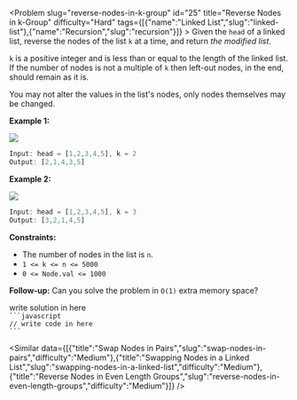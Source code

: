
<Problem slug="reverse-nodes-in-k-group" id="25" title="Reverse Nodes in k-Group" difficulty="Hard" tags={[{"name":"Linked List","slug":"linked-list"},{"name":"Recursion","slug":"recursion"}]} >
    Given the `head` of a linked list, reverse the nodes of the list `k` at a time, and return _the modified list_.

`k` is a positive integer and is less than or equal to the length of the linked list. If the number of nodes is not a multiple of `k` then left-out nodes, in the end, should remain as it is.

You may not alter the values in the list's nodes, only nodes themselves may be changed.

**Example 1:**

![](https://assets.leetcode.com/uploads/2020/10/03/reverse_ex1.jpg)
```javascript 
Input: head = [1,2,3,4,5], k = 2
Output: [2,1,4,3,5]

```

**Example 2:**

![](https://assets.leetcode.com/uploads/2020/10/03/reverse_ex2.jpg)
```javascript 
Input: head = [1,2,3,4,5], k = 3
Output: [3,2,1,4,5]

```

**Constraints:**

*   The number of nodes in the list is `n`.
*   `1 <= k <= n <= 5000`
*   `0 <= Node.val <= 1000`

**Follow-up:** Can you solve the problem in `O(1)` extra memory space?
</Problem >

<Solution>
write solution in here
</Solution>

<Code>
```javascript
// write code in here
```
</Code>

<Similar data={[{"title":"Swap Nodes in Pairs","slug":"swap-nodes-in-pairs","difficulty":"Medium"},{"title":"Swapping Nodes in a Linked List","slug":"swapping-nodes-in-a-linked-list","difficulty":"Medium"},{"title":"Reverse Nodes in Even Length Groups","slug":"reverse-nodes-in-even-length-groups","difficulty":"Medium"}]} />
